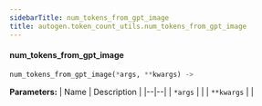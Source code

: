 ```yaml
---
sidebarTitle: num_tokens_from_gpt_image
title: autogen.token_count_utils.num_tokens_from_gpt_image
---
```


<code class="doc-symbol doc-symbol-heading doc-symbol-function"></code>
#### num_tokens_from_gpt_image
<a href="#autogen.token_count_utils..num_tokens_from_gpt_image" class="headerlink" title="Permanent link"></a>

```python
num_tokens_from_gpt_image(*args, **kwargs) -> 
```

    

<b>Parameters:</b>
| Name | Description |
|--|--|
| `*args` |  |
| `**kwargs` |  |

<br />